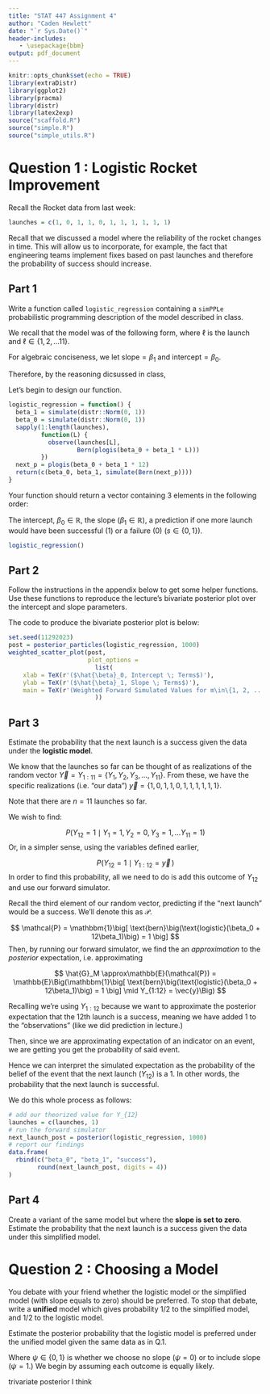 ```yaml
---
title: "STAT 447 Assignment 4"
author: "Caden Hewlett"
date: "`r Sys.Date()`"
header-includes:
   - \usepackage{bbm}
output: pdf_document
---
```



```r
knitr::opts_chunk$set(echo = TRUE)
library(extraDistr)
library(ggplot2)
library(pracma)
library(distr)
library(latex2exp)
source("scaffold.R")
source("simple.R")
source("simple_utils.R")
```


# Question 1 : Logistic Rocket Improvement

Recall the Rocket data from last week:
```r
launches = c(1, 0, 1, 1, 0, 1, 1, 1, 1, 1, 1)
```

Recall that we discussed a model where the reliability of the rocket changes in time. This will allow us to incorporate, for example, the fact that engineering teams implement fixes based on past launches and therefore the probability of success should increase.

## Part 1

Write a function called `logistic_regression` containing a `simPPLe` probabilistic programming description of the model described in class. 

We recall that the model was of the following form, where $\ell$ is the launch and $\ell \in \{1, 2, \dots 11\}$.

For algebraic conciseness, we let $\text{slope} = \beta_1$ and $\text{intercept} = \beta_0$.

Therefore, by the reasoning dicsussed in class,


\begin{align*}
\beta_1 &\sim {N}(0, 1) \\
\beta_0 &\sim {N}(0, 1) \\
\theta(\ell) &= \text{logistic}(\beta_1 \cdot \ell + \beta_0) = \big(1 + \exp(-(\beta_1 \cdot \ell + \beta_0)\big)^{-1}\\
\end{align*}

Let's begin to design our function.

```r
logistic_regression = function() {
  beta_1 = simulate(distr::Norm(0, 1))
  beta_0 = simulate(distr::Norm(0, 1))
  sapply(1:length(launches),
         function(L) {
           observe(launches[L],
                   Bern(plogis(beta_0 + beta_1 * L)))
         })
  next_p = plogis(beta_0 + beta_1 * 12)
  return(c(beta_0, beta_1, simulate(Bern(next_p))))
}
```

Your function should return a vector containing 3 elements in the following order:

The intercept, $\beta_0 \in \mathbb{R}$, the slope ($\beta_1 \in \mathbb{R}$), a prediction if one more launch would have been successful (1) or a failure (0) ($s \in \{0,1\}$).

```r
logistic_regression()
```


## Part 2


Follow the instructions in the appendix below to get some helper functions. Use these functions to reproduce the lecture’s bivariate posterior plot over the intercept and slope parameters.


The code to produce the bivariate posterior plot is below:

```r
set.seed(11292023)
post = posterior_particles(logistic_regression, 1000)
weighted_scatter_plot(post,
                      plot_options =
                        list(
    xlab = TeX(r'($\hat{\beta}_0, Intercept \; Terms$)'),
    ylab = TeX(r'($\hat{\beta}_1, Slope \; Terms$)'),
    main = TeX(r'(Weighted Forward Simulated Values for m\in\{1, 2, ..., M\})')
                        ))
```


## Part 3


Estimate the probability that the next launch is a success given the data under the **logistic model**.

We know that the launches so far can be thought of as realizations of the random vector $\vec{Y} = Y_{1:11 } = \{Y_1, Y_2, Y_3, \dots, Y_{11} \}$. From these, we have the specific realizations (i.e. "our data")  $\vec{y} = \{1, 0, 1, 1, 0, 1, 1, 1, 1, 1, 1 \}$. 


Note that there are $n = 11$ launches so far.


We wish to find:

$$
P(Y_{12} = 1 \mid Y_1 = 1, Y_2 = 0, Y_3 = 1, \dots Y_{11} = 1)
$$
Or, in a simpler sense, using the variables defined earlier, 

$$
P(Y_{12} = 1 \mid Y_{1:12} = \vec{y}\,)
$$
In order to find this probability, all we need to do is add this outcome of $Y_{12}$ and use our forward simulator. 

Recall the third element of our random vector, predicting if the "next launch" would be a success. We'll denote this as $\mathcal{P}$.

$$
\mathcal{P} = \mathbbm{1}\big[ \text{bern}\big(\text{logistic}(\beta_0 + 12\beta_1)\big) = 1 \big]
$$
Then, by running our forward simulator, we find the an *approximation* to the *posterior* expectation, i.e. approximating

$$
\hat{G}_M \approx\mathbb{E}(\mathcal{P}) = \mathbb{E}\Big(\mathbbm{1}\big[ \text{bern}\big(\text{logistic}(\beta_0 + 12\beta_1)\big) = 1 \big] \mid Y_{1:12} = \vec{y}\Big)
$$ 

Recalling we're using $Y_{1:12}$ because we want to approximate the posterior expectation that the 12th launch is a success, meaning we have added $1$ to the "observations" (like we did prediction in lecture.)

Then, since we are approximating expectation of an indicator on an event, we are getting you get the probability of said event.


Hence we can interpret the simulated expectation as the probability of the belief of the event that the next launch ($Y_{12}$) is a $1$. In other words, the probability that the next launch is successful.

We do this whole process as follows:

```r
# add our theorized value for Y_{12}
launches = c(launches, 1)
# run the forward simulator
next_launch_post = posterior(logistic_regression, 1000)
# report our findings
data.frame(
  rbind(c("beta_0", "beta_1", "success"), 
        round(next_launch_post, digits = 4))
)
```


## Part 4

Create a variant of the same model but where the **slope is set to zero**. Estimate the probability that the next launch is a success given the data under this simplified model.



# Question 2 : Choosing a Model

You debate with your friend whether the logistic model or the simplified model (with slope equals to zero) should be preferred. To stop that debate, write a **unified** model which gives probability 1/2 to the simplified model, and 1/2 to the logistic model. 


Estimate the posterior probability that the logistic model is preferred under the unified model given the same data as in Q.1.

Where $\psi \in \{0, 1\}$ is whether we choose no slope ($\psi = 0$) or to include slope ($\psi = 1$.) We begin by assuming each outcome is equally likely. 

\begin{align*}
\beta_1 &\sim {N}(0, 1) \\
\beta_0 &\sim {N}(0, 1) \\
\psi &\sim \text{bern}(1/2)\\
\theta(\ell)  = \big(1 + \exp(-\big(\beta_1 \cdot \psi \cdot\ell \big)+ \beta_0)\big)^{-1}
\end{align*}

<!-- Understanding $\psi_{\text{post}}$ is posterior Bernoulli probability density function, while its parameter, $p_{\text{prior}} = 1/2$ to $p_{\text{prior}} = \text{?}$, is what we'd like to observe for this decision making process. In other words, the parameter of the posterior Bernoulli distribution. -->
trivariate posterior I think